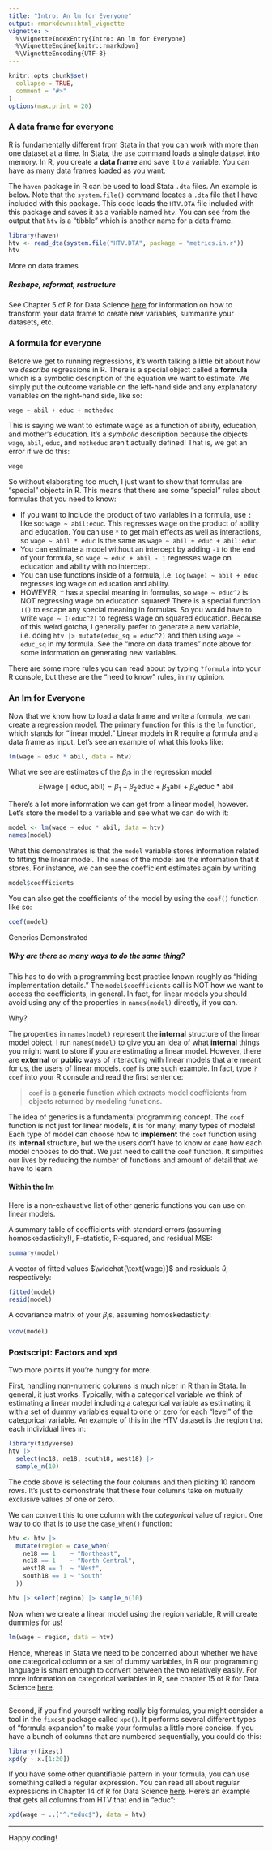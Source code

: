 ```yaml
---
title: "Intro: An lm for Everyone"
output: rmarkdown::html_vignette
vignette: >
  %\VignetteIndexEntry{Intro: An lm for Everyone}
  %\VignetteEngine{knitr::rmarkdown}
  %\VignetteEncoding{UTF-8}
---
```


```r
knitr::opts_chunk$set(
  collapse = TRUE,
  comment = "#>"
)
options(max.print = 20)
```

### A data frame for everyone

R is fundamentally different from Stata in that you can work with more than one dataset at a time. In Stata, the `use` command loads a single dataset into memory. In R, you create a **data frame** and save it to a variable. You can have as many data frames loaded as you want.

The `haven` package in R can be used to load Stata `.dta` files. An example is below. Note that the `system.file()` command locates a `.dta` file that I have included with this package. This code loads the `HTV.DTA` file included with this package and saves it as a variable named `htv`. You can see from the output that `htv` is a "tibble" which is another name for a data frame.

```r
library(haven)
htv <- read_dta(system.file("HTV.DTA", package = "metrics.in.r"))
htv
```

<div class="card text-bg-secondary mb-3">
<div class="card-header">More on data frames</div>
<div class="card-body">
<h5 class="card-title">Reshape, reformat, restructure</h5>
<p class="card-text">See Chapter 5 of R for Data Science <a href="https://r4ds.had.co.nz/transform.html">here</a> for information on how to transform your data frame to create new variables, summarize your datasets, etc.</p>
</div>
</div>

### A formula for everyone

Before we get to running regressions, it's worth talking a little bit about how we *describe* regressions in R. There is a special object called a **formula** which is a symbolic description of the equation we want to estimate. We simply put the outcome variable on the left-hand side and any explanatory variables on the right-hand side, like so:
```r
wage ~ abil + educ + motheduc
```

This is saying we want to estimate wage as a function of ability, education, and mother's education. It's a *symbolic* description because the objects `wage`, `abil`, `educ`, and `motheduc` aren't actually defined! That is, we get an error if we do this:
```r
wage
```
So without elaborating too much, I just want to show that formulas are "special" objects in R. This means that there are some "special" rules about formulas that you need to know:

- If you want to include the product of two variables in a formula, use `:` like so: `wage ~ abil:educ`. This regresses wage on the product of ability and education. You can use `*` to get main effects as well as interactions, so `wage ~ abil * educ` is the same as `wage ~ abil + educ + abil:educ`.
- You can estimate a model without an intercept by adding `-1` to the end of your formula, so `wage ~ educ + abil - 1` regresses wage on education and ability with no intercept.
- You can use functions inside of a formula, i.e. `log(wage) ~ abil + educ` regresses log wage on education and ability.
- HOWEVER, `^` has a special meaning in formulas, so `wage ~ educ^2` is NOT regressing wage on education squared! There is a special function `I()` to escape any special meaning in formulas. So you would have to write `wage ~ I(educ^2)` to regress wage on squared education. Because of this weird gotcha, I generally prefer to generate a new variable, i.e. doing `htv |> mutate(educ_sq = educ^2)` and then using `wage ~ educ_sq` in my formula. See the "more on data frames" note above for some information on generating new variables.

There are some more rules you can read about by typing `?formula` into your R console, but these are the "need to know" rules, in my opinion.

### An lm for Everyone

Now that we know how to load a data frame and write a formula, we can create a regression model. The primary function for this is the `lm` function, which stands for "linear model." Linear models in R require a formula and a data frame as input. Let's see an example of what this looks like:

```r
lm(wage ~ educ * abil, data = htv)
```

What we see are estimates of the $\beta_i$s in the regression model
$$
E(\text{wage}\mid \text{educ}, \text{abil}) = \beta_1 + \beta_2\text{educ} + \beta_3\text{abil} + \beta_4\text{educ}*\text{abil}
$$

There's a lot more information we can get from a linear model, however. Let's store the model to a variable and see what we can do with it:

```r
model <- lm(wage ~ educ * abil, data = htv)
names(model)
```

What this demonstrates is that the `model` variable stores information related to fitting the linear model. The `names` of the model are the information that it stores. For instance, we can see the coefficient estimates again by writing
```r
model$coefficients
```

You can also get the coefficients of the model by using the `coef()` function like so:
```r
coef(model)
```

<div class="card text-bg-secondary mb-3">
<div class="card-header">Generics Demonstrated</div>
<div class="card-body">
<h5 class="card-title">Why are there so many ways to do the same thing?</h5>
<p class="card-text">
This has to do with a programming best practice known roughly as "hiding implementation details." The `model$coefficients` call is NOT how we want to access the coefficients, in general. In fact, for linear models you should avoid using any of the properties in `names(model)` directly, if you can.
</p>
<p class="card-text">Why?</p>
<p class="card-text">
The properties in `names(model)` represent the **internal** structure of the linear model object. I run `names(model)` to give you an idea of what **internal** things you might want to store if you are estimating a linear model. However, there are **external** or **public** ways of interacting with linear models that are meant for us, the users of linear models. `coef` is one such example. In fact, type `?coef` into your R console and read the first sentence:

> `coef` is a **generic** function which extracts model coefficients from objects returned by modeling functions.
</p>
<p class="card-text">
The idea of generics is a fundamental programming concept. The `coef` function is not just for linear models, it is for many, many types of models! Each type of model can choose how to **implement** the `coef` function using its **internal** structure, but we the users don't have to know or care how each model chooses to do that. We just need to call the `coef` function. It simplifies our lives by reducing the number of functions and amount of detail that we have to learn.
</p>
</div>
</div>

#### Within the lm

Here is a non-exhaustive list of other generic functions you can use on linear models.

A summary table of coefficients with standard errors (assuming homoskedasticity!), F-statistic, R-squared, and residual MSE:

```r
summary(model)
```

A vector of fitted values $\widehat{\text{wage}}$ and residuals $\hat{u}$, respectively:

```r
fitted(model)
resid(model)
```

A covariance matrix of your $\beta_i$s, assuming homoskedasticity:

```r
vcov(model)
```

### Postscript: Factors and `xpd`

Two more points if you're hungry for more.

First, handling non-numeric columns is much nicer in R than in Stata. In general, it just works. Typically, with a categorical variable we think of estimating a linear model including a categorical variable as estimating it with a set of dummy variables equal to one or zero for each "level" of the categorical variable. An example of this in the HTV dataset is the region that each individual lives in:

```r
library(tidyverse)
htv |> 
  select(nc18, ne18, south18, west18) |> 
  sample_n(10)
```

The code above is selecting the four columns and then picking 10 random rows. It's just to demonstrate that these four columns take on mutually exclusive values of one or zero.

We can convert this to one column with the *categorical* value of region. One way to do that is to use the `case_when()` function:

```r
htv <- htv |>
  mutate(region = case_when(
    ne18 == 1    ~ "Northeast",
    nc18 == 1    ~ "North-Central",
    west18 == 1  ~ "West",
    south18 == 1 ~ "South"
  ))

htv |> select(region) |> sample_n(10)
```

Now when we create a linear model using the region variable, R will create dummies for us!

```r
lm(wage ~ region, data = htv)
```

Hence, whereas in Stata we need to be concerned about whether we have one categorical column or a set of dummy variables, in R our programming language is smart enough to convert between the two relatively easily. For more information on categorical variables in R, see chapter 15 of R for Data Science [here](https://r4ds.had.co.nz/factors.html).

<hr>

Second, if you find yourself writing really big formulas, you might consider a tool in the `fixest` package called `xpd()`. It performs several different types of "formula expansion" to make your formulas a little more concise. If you have a bunch of columns that are numbered sequentially, you could do this:

```r
library(fixest)
xpd(y ~ x.[1:20])
```

If you have some other quantifiable pattern in your formula, you can use something called a regular expression. You can read all about regular expressions in Chapter 14 of R for Data Science [here](https://r4ds.had.co.nz/strings.html). Here's an example that gets all columns from HTV that end in "educ":

```r
xpd(wage ~ ..("^.*educ$"), data = htv)
```

<hr>

Happy coding!
